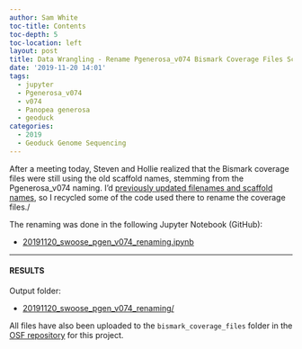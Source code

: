 ```yaml
---
author: Sam White
toc-title: Contents
toc-depth: 5
toc-location: left
layout: post
title: Data Wrangling - Rename Pgenerosa_v074 Bismark Coverage Files Scaffold Names
date: '2019-11-20 14:01'
tags:
  - jupyter
  - Pgenerosa_v074
  - v074
  - Panopea generosa
  - geoduck
categories:
  - 2019
  - Geoduck Genome Sequencing
---
```

After a meeting today, Steven and Hollie realized that the Bismark coverage files were still using the old scaffold names, stemming from the Pgenerosa_v074 naming. I'd [previously updated filenames and scaffold names](https://robertslab.github.io/sams-notebook/posts/2019/2019-11-05-Data-Wrangling---Rename-Pgenerosa_v074-Files-and-Scaffolds/), so I recycled some of the code used there to rename the coverage files./

The renaming was done in the following Jupyter Notebook (GitHub):

- [20191120_swoose_pgen_v074_renaming.ipynb](https://github.com/RobertsLab/code/blob/master/notebooks/sam/20191120_swoose_pgen_v074_renaming.ipynb)


---

#### RESULTS

Output folder:

- [20191120_swoose_pgen_v074_renaming/](https://gannet.fish.washington.edu/Atumefaciens/20191120_swoose_pgen_v074_renaming)

All files have also been uploaded to the `bismark_coverage_files` folder in the [OSF repository](https://osf.io/yem8n/) for this project.
